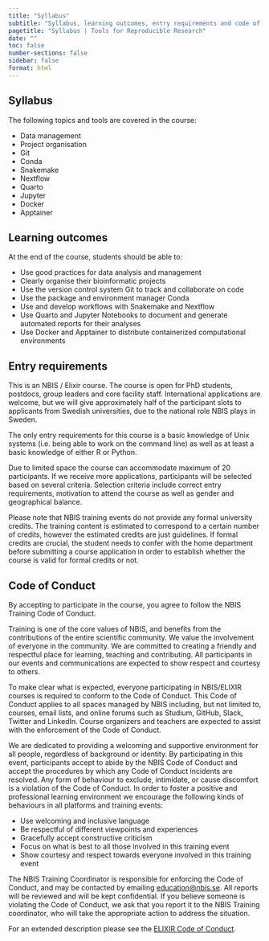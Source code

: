 ```yaml
---
title: "Syllabus"
subtitle: "Syllabus, learning outcomes, entry requirements and code of conduct"
pagetitle: "Syllabus | Tools for Reproducible Research"
date: ""
toc: false
number-sections: false
sidebar: false
format: html
---
```


::: {.panel-tabset}

## Syllabus

The following topics and tools are covered in the course:

 - Data management
 - Project organisation
 - Git
 - Conda
 - Snakemake
 - Nextflow
 - Quarto
 - Jupyter
 - Docker
 - Apptainer

## Learning outcomes

At the end of the course, students should be able to:

 - Use good practices for data analysis and management
 - Clearly organise their bioinformatic projects
 - Use the version control system Git to track and collaborate on code
 - Use the package and environment manager Conda
 - Use and develop workflows with Snakemake and Nextflow
 - Use Quarto and Jupyter Notebooks to document and generate automated reports
   for their analyses
 - Use Docker and Apptainer to distribute containerized computational environments

## Entry requirements

This is an NBIS / Elixir course. The course is open for PhD students, postdocs,
group leaders and core facility staff. International applications are welcome,
but we will give approximately half of the participant slots to applicants from
Swedish universities, due to the national role NBIS plays in Sweden.

The only entry requirements for this course is a basic knowledge of Unix systems
(i.e. being able to work on the command line) as well as at least a basic
knowledge of either R or Python.

Due to limited space the course can accommodate maximum of 20 participants. If
we receive more applications, participants will be selected based on several
criteria. Selection criteria include correct entry requirements, motivation to
attend the course as well as gender and geographical balance.

Please note that NBIS training events do not provide any formal university
credits. The training content is estimated to correspond to a certain number of
credits, however the estimated credits are just guidelines. If formal credits
are crucial, the student needs to confer with the home department before
submitting a course application in order to establish whether the course is
valid for formal credits or not.

## Code of Conduct

By accepting to participate in the course, you agree to follow the NBIS Training
Code of Conduct.

Training is one of the core values of NBIS, and benefits from the contributions
of the entire scientific community. We value the involvement of everyone in the
community. We are committed to creating a friendly and respectful place for
learning, teaching and contributing. All participants in our events and
communications are expected to show respect and courtesy to others.

To make clear what is expected, everyone participating in NBIS/ELIXIR courses is
required to conform to the Code of Conduct. This Code of Conduct applies to all
spaces managed by NBIS including, but not limited to, courses, email lists, and
online forums such as Studium, GitHub, Slack, Twitter and LinkedIn. Course
organizers and teachers are expected to assist with the enforcement of the Code
of Conduct.

We are dedicated to providing a welcoming and supportive environment for all
people, regardless of background or identity. By participating in this event,
participants accept to abide by the NBIS Code of Conduct and accept the
procedures by which any Code of Conduct incidents are resolved. Any form of
behaviour to exclude, intimidate, or cause discomfort is a violation of the Code
of Conduct. In order to foster a positive and professional learning environment
we encourage the following kinds of behaviours in all platforms and training
events:

 - Use welcoming and inclusive language
 - Be respectful of different viewpoints and experiences
 - Gracefully accept constructive criticism
 - Focus on what is best to all those involved in this training event
 - Show courtesy and respect towards everyone involved in this training event

The NBIS Training Coordinator is responsible for enforcing the Code of Conduct,
and may be contacted by emailing [education@nbis.se](mailto:education@nbis.se).
All reports will be reviewed and will be kept confidential. If you believe
someone is violating the Code of Conduct, we ask that you report it to the NBIS
Training coordinator, who will take the appropriate action to address the
situation.

For an extended description please see the [ELIXIR Code of
Conduct](https://elixir-europe.org/events/code-of-conduct).

:::
